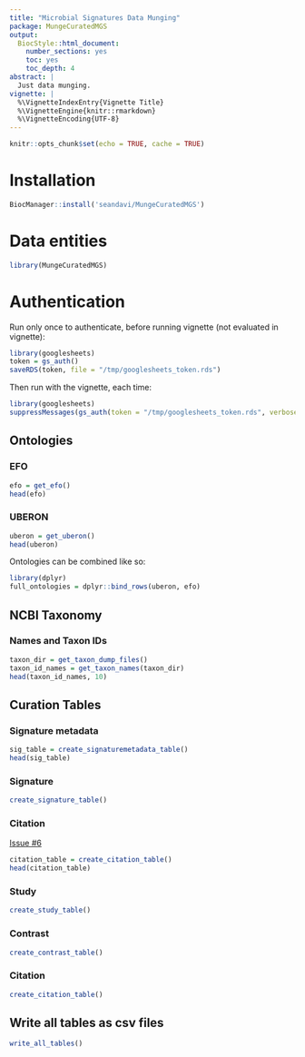 ```yaml
---
title: "Microbial Signatures Data Munging"
package: MungeCuratedMGS
output:
  BiocStyle::html_document:
    number_sections: yes
    toc: yes
    toc_depth: 4
abstract: |
  Just data munging.
vignette: |
  %\VignetteIndexEntry{Vignette Title}
  %\VignetteEngine{knitr::rmarkdown}
  %\VignetteEncoding{UTF-8}
---
```


```r
knitr::opts_chunk$set(echo = TRUE, cache = TRUE)
```

# Installation

```r
BiocManager::install('seandavi/MungeCuratedMGS')
```

# Data entities

```r
library(MungeCuratedMGS)
```

# Authentication

Run only once to authenticate, before running vignette (not evaluated in vignette):
```r
library(googlesheets)
token = gs_auth()
saveRDS(token, file = "/tmp/googlesheets_token.rds")
```

Then run with the vignette, each time:
```r
library(googlesheets)
suppressMessages(gs_auth(token = "/tmp/googlesheets_token.rds", verbose = FALSE))
```


## Ontologies

### EFO

```r
efo = get_efo()
head(efo)
```

### UBERON

```r
uberon = get_uberon()
head(uberon)
```

Ontologies can be combined like so:

```r
library(dplyr)
full_ontologies = dplyr::bind_rows(uberon, efo)
```

## NCBI Taxonomy

### Names and Taxon IDs

```r
taxon_dir = get_taxon_dump_files()
taxon_id_names = get_taxon_names(taxon_dir)
head(taxon_id_names, 10)
```

## Curation Tables

### Signature metadata

```r
sig_table = create_signaturemetadata_table()
head(sig_table)
```

### Signature

```r
create_signature_table()
```

### Citation

[Issue #6](https://github.com/seandavi/MungeCuratedMGS/issues/6)

```r
citation_table = create_citation_table()
head(citation_table)
```

### Study

```r
create_study_table()
```

### Contrast

```r
create_contrast_table()
```

### Citation

```r
create_citation_table()
```

## Write all tables as csv files

```r
write_all_tables()
```

